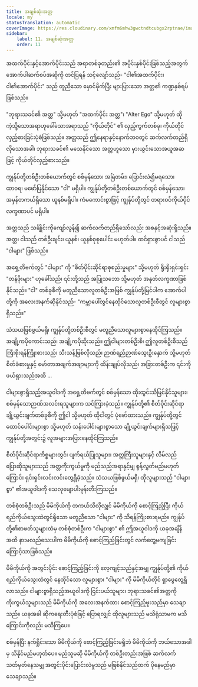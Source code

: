 ```yaml
---
title: အချစ်ဆုံးအတ္တ
locale: my
statusTranslation: automatic
coverImage: https://res.cloudinary.com/xmfm6mhw3gwctndtcubgx2rptnae/image/upload/v1740468922/small_cover_tratado_de_psicologia_revolucionaria_a4c0dca4e0.webp
sidebar:
    label: 11. အချစ်ဆုံးအတ္တ
    order: 11
---
```

အထက်ပိုင်းနှင့်အောက်ပိုင်းသည် အရာတစ်ခုတည်း၏ အပိုင်းနှစ်ပိုင်းဖြစ်သည့်အတွက် အောက်ပါဆက်စပ်အဆိုကို တင်ပြရန် သင့်လျော်သည်- "ငါ၏အထက်ပိုင်း၊ ငါ၏အောက်ပိုင်း" သည် တူညီသော မှောင်မိုက်ပြီး များပြားသော အတ္တ၏ ကဏ္ဍနှစ်ရပ်ဖြစ်သည်။

"ဘုရားသခင်၏ အတ္တ" သို့မဟုတ် "အထက်ပိုင်း အတ္တ"၊ "Alter Ego" သို့မဟုတ် ထိုကဲ့သို့သောအရာဟုခေါ်သောအရာသည် "ကိုယ်တိုင်" ၏ လှည့်ကွက်တစ်ခု၊ ကိုယ်တိုင်လှည့်စားခြင်းပုံစံဖြစ်သည်။ အတ္တသည် ဤနေရာနှင့်နောက်ဘဝတွင် ဆက်လက်တည်ရှိလိုသောအခါ၊ ဘုရားသခင်၏ မသေနိုင်သော အတ္တဟူသော မှားယွင်းသောအယူအဆဖြင့် ကိုယ်တိုင်လှည့်စားသည်။

ကျွန်ုပ်တို့တစ်ဦးတစ်ယောက်တွင် စစ်မှန်သော၊ အမြဲတမ်း၊ ပြောင်းလဲ၍မရသော၊ ထာဝရ၊ မဖော်ပြနိုင်သော "ငါ" မရှိပါ။ ကျွန်ုပ်တို့တစ်ဦးတစ်ယောက်တွင် စစ်မှန်သော၊ အမှန်တကယ်ရှိသော ယူနစ်မရှိပါ။ ကံမကောင်းစွာဖြင့် ကျွန်ုပ်တို့တွင် တရားဝင်ကိုယ်ပိုင်လက္ခဏာပင် မရှိပါ။

အတ္တသည် သင်္ချိုင်းကိုကျော်လွန်၍ ဆက်လက်တည်ရှိသော်လည်း အစနှင့်အဆုံးရှိသည်။ အတ္တ၊ ငါသည် တစ်ဦးချင်း၊ ယူနစ်၊ ယူနစ်စုစုပေါင်း မဟုတ်ပါ။ ထင်ရှားစွာပင် ငါသည် "ငါများ" ဖြစ်သည်။

အရှေ့တိဗက်တွင် "ငါများ" ကို "စိတ်ပိုင်းဆိုင်ရာစုစည်းမှုများ" သို့မဟုတ် ရိုးရိုးရှင်းရှင်း "တန်ဖိုးများ" ဟုခေါ်သည်၊ ၎င်းတို့သည် အပြုသဘော သို့မဟုတ် အနုတ်လက္ခဏာဖြစ်နိုင်သည်။ "ငါ" တစ်ခုစီကို မတူညီသောလူတစ်ဦးအဖြစ် ကျွန်ုပ်တို့မြင်ပါက အောက်ပါတို့ကို အလေးအနက်ဆိုနိုင်သည်- "ကမ္ဘာပေါ်တွင်နေထိုင်သောလူတစ်ဦးစီတွင် လူများစွာရှိသည်။"

သံသယဖြစ်ဖွယ်မရှိ၊ ကျွန်ုပ်တို့တစ်ဦးစီတွင် မတူညီသောလူများစွာနေထိုင်ကြသည်။ အချို့ကပိုကောင်းသည်၊ အချို့ကပိုဆိုးသည်။ ဤငါများတစ်ဦးစီ၊ ဤလူတစ်ဦးစီသည် ကြီးစိုးရန်ကြိုးစားသည်၊ သီးသန့်ဖြစ်လိုသည်၊ ဉာဏ်ရည်ဉာဏ်သွေးဦးနှောက် သို့မဟုတ် စိတ်ခံစားမှုနှင့် မော်တာအချက်အချာများကို ထိန်းချုပ်လိုသည်၊ အခြားတစ်ဦးက ၎င်းကိုဖယ်ရှားသည်အထိ ...

ငါများစွာရှိသည့်အယူဝါဒကို အရှေ့တိဗက်တွင် စစ်မှန်သော ထိုးထွင်းသိမြင်နိုင်သူများ၊ စစ်မှန်သောဉာဏ်အလင်းရသူများက သင်ကြားခဲ့သည်။ ကျွန်ုပ်တို့၏ စိတ်ပိုင်းဆိုင်ရာချို့ယွင်းချက်တစ်ခုစီကို ဤငါ သို့မဟုတ် ထိုငါတွင် ပုံဖော်ထားသည်။ ကျွန်ုပ်တို့တွင် ထောင်ပေါင်းများစွာ သို့မဟုတ် သန်းပေါင်းများစွာသော ချို့ယွင်းချက်များရှိသဖြင့် ကျွန်ုပ်တို့အတွင်း၌ လူအများအပြားနေထိုင်ကြသည်။

စိတ်ပိုင်းဆိုင်ရာကိစ္စများတွင်၊ ပျက်ရယ်ပြုသူများ၊ အတ္တကြီးသူများနှင့် လိမ်လည်ပြောဆိုသူများသည် အတ္တကိုးကွယ်မှုကို မည်သည့်အရာနှင့်မျှ စွန့်လွှတ်မည်မဟုတ်ကြောင်း ရှင်းရှင်းလင်းလင်းတွေ့ရှိခဲ့သည်။ သံသယဖြစ်ဖွယ်မရှိ၊ ထိုလူများသည် "ငါများစွာ" ၏အယူဝါဒကို သေလုမျောပါးမုန်းတီးကြသည်။

တစ်စုံတစ်ဦးသည် မိမိကိုယ်ကို တကယ်သိလိုလျှင် မိမိကိုယ်ကို စောင့်ကြည့်ပြီး ကိုယ်ရည်ကိုယ်သွေးထဲတွင်ရှိသော မတူညီသော "ငါများ" ကို သိရန်ကြိုးစားရမည်။ ကျွန်ုပ်တို့၏စာဖတ်သူများထဲမှ တစ်စုံတစ်ဦးက "ငါများစွာ" ၏ ဤအယူဝါဒကို ယခုအချိန်အထိ နားမလည်သေးပါက မိမိကိုယ်ကို စောင့်ကြည့်ခြင်းတွင် လက်တွေ့မကျခြင်းကြောင့်သာဖြစ်သည်။

မိမိကိုယ်ကို အတွင်းပိုင်း စောင့်ကြည့်ခြင်းကို လေ့ကျင့်သည်နှင့်အမျှ ကျွန်ုပ်တို့၏ ကိုယ်ရည်ကိုယ်သွေးထဲတွင် နေထိုင်သော လူများစွာ၊ "ငါများ" ကို မိမိကိုယ်တိုင် ရှာဖွေတွေ့ရှိလာသည်။ ငါများစွာရှိသည့်အယူဝါဒကို ငြင်းပယ်သူများ၊ ဘုရားသခင်၏အတ္တကို ကိုးကွယ်သူများသည် မိမိကိုယ်ကို အလေးအနက်ထား စောင့်ကြည့်ဖူးသည်မှာ သေချာသည်။ ယခုအခါ ဆိုကရေးတီးပုံစံဖြင့် ပြောရလျှင် ထိုလူများသည် မသိရုံသာမက မသိကြောင်းကိုလည်း မသိကြပေ။

စစ်မှန်ပြီး နက်ရှိုင်းသော မိမိကိုယ်ကို စောင့်ကြည့်ခြင်းမရှိဘဲ မိမိကိုယ်ကို ဘယ်သောအခါမှ သိနိုင်မည်မဟုတ်ပေ။ မည်သူမဆို မိမိကိုယ်ကို တစ်ဦးတည်းအဖြစ် ဆက်လက်သတ်မှတ်နေသမျှ အတွင်းပိုင်းပြောင်းလဲမှုသည် မဖြစ်နိုင်သည်ထက် ပိုနေမည်မှာ သေချာသည်။


